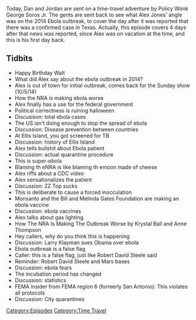 {{Episode
    | title           = October 5, 2014
    | caption         = [https://knowledgefight.libsyn.com/knowledge-fight-october-5-2014 Listen to this episode on Libsyn]
    | episodeNumber   = 244
    | length          = 01:48:42
    | airDate         = December 26, 2018
    | coverageDate    = October 5, 2014
    | episodeType     = [[:Category:Time Travel|Time Travel]]
    | appearance      = [[Walter]], [[Krystal Ball]], [[Anne Thompson]], [[Larry Klayman]], [[Robert David Steele]]
    | oocDrop         = I'm not manly like you
    | previousEpisode = [[243: April 1-2, 2009]]
    | nextEpisode     = [[245: December 24, 2018]]
}}

{{Stub}}

Today, Dan and Jordan are sent on a time-travel adventure by Policy Wonk George Soros Jr. The gents are sent back to see what Alex Jones' angle was on the 2014 Ebola outbreak, to cover the day after it was reported that there was a confirmed case in Texas. Actually, this episode covers 4 days after that news was reported, since Alex was on vacation at the time, and this is his first day back.

==Tidbits==

*Happy Birthday Walt
*What did Alex say about the ebola outbreak in 2014?
*Alex is out of town for initial outbreak, comes back for the Sunday show (10/5/14)
*How the NRA is making ebola worse
*Alex finally has a use for the federal government
*Political correctness is ruining halloween
*Discusison: total ebola cases
*The US isn't doing enough to stop the spread of ebola
*Discussion: Disease prevention between countries
*At Ellis Island, you got screened for TB
*Discussion: history of Ellis Island
*Alex tells bullshit about Ebola patient
*Discussion: actual quarantine procedure
*This is super-ebola
*Blaming th eNRA is like blaming th emoon made of cheese
*Alex riffs about a CDC video
*Alex sensationalizes the patient
*Discussion: ZZ Top sucks
*This is deliberate to cause a forced inocculation
*Monsanto and the Bill and Melinda Gates Foundation are making an ebola vaccine
*Discussion: ebola vaccines
*Alex talks about gas lighting
*How The NRA Is Making The Outbreak Worse by Krystal Ball and Anne Thompson
*Hey callers, why do you think this is happening
*Discussion: Larry Klayman sues Obama over ebola
*Ebola outbreak is a false flag
*Caller: this is a false flag, just like Robert David Steele said
*Reminder: Robert David Steele and Mars bases
*Discussion: ebola fears
*The incubation period has changed
*Discussion: statistics
*FEMA insider from FEMA region 6 (formerly San Antonio): This violates all protocols
*Discussion: City quarantines

[[Category:Episodes]]
[[Category:Time Travel]]

